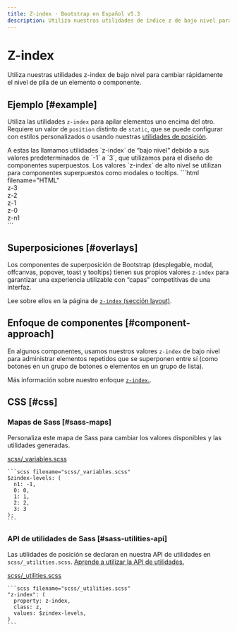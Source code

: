 ```yaml
---
title: Z-index · Bootstrap en Español v5.3
description: Utiliza nuestras utilidades de índice z de bajo nivel para cambiar rápidamente el nivel de pila de un elemento o componente.
---
```


# Z-index

Utiliza nuestras utilidades z-index de bajo nivel para cambiar rápidamente el nivel de pila de un elemento o componente.

<MainBanner />

Ejemplo [#example]
-------------------

Utiliza las utilidades `z-index` para apilar elementos uno encima del otro. Requiere un valor de `position` distinto de `static`, que se puede configurar con estilos personalizados o usando nuestras [utilidades de posición](/bootstrap/5.3/utilities/position/).

<Callout type="info" emoji="">
A estas las llamamos utilidades `z-index` de “bajo nivel” debido a sus valores predeterminados de `-1` a `3`, que utilizamos para el diseño de componentes superpuestos. Los valores `z-index` de alto nivel se utilizan para componentes superpuestos como modales o tooltips.
</Callout>

<DemoIframe path="/demos/bootstrap/5.3/utilities/z-index/example.html">
    ```html filename="HTML"
    <div class="z-3 position-absolute p-5 rounded-3"><span>z-3</span></div>
    <div class="z-2 position-absolute p-5 rounded-3"><span>z-2</span></div>
    <div class="z-1 position-absolute p-5 rounded-3"><span>z-1</span></div>
    <div class="z-0 position-absolute p-5 rounded-3"><span>z-0</span></div>
    <div class="z-n1 position-absolute p-5 rounded-3"><span>z-n1</span></div>
    ```
</DemoIframe>

Superposiciones [#overlays]
----------------------------

Los componentes de superposición de Bootstrap (desplegable, modal, offcanvas, popover, toast y tooltips) tienen sus propios valores `z-index` para garantizar una experiencia utilizable con “capas” competitivas de una interfaz.

Lee sobre ellos en la página de [`z-index` (sección layout)](/bootstrap/5.3/layout/z-index/).

Enfoque de componentes [#component-approach]
---------------------------------------------

En algunos componentes, usamos nuestros valores `z-index` de bajo nivel para administrar elementos repetidos que se superponen entre sí (como botones en un grupo de botones o elementos en un grupo de lista).

Más información sobre nuestro enfoque [`z-index`.](/bootstrap/5.3/extend/approach/#z-index-scales).

CSS [#css]
-----------

### Mapas de Sass [#sass-maps]

Personaliza este mapa de Sass para cambiar los valores disponibles y las utilidades generadas.

[scss/_variables.scss](https://github.com/twbs/bootstrap/blob/v5.3.2/scss/_variables.scss)

    ```scss filename="scss/_variables.scss"
    $zindex-levels: (
      n1: -1,
      0: 0,
      1: 1,
      2: 2,
      3: 3
    );
    ```

### API de utilidades de Sass [#sass-utilities-api]

Las utilidades de posición se declaran en nuestra API de utilidades en `scss/_utilities.scss`. [Aprende a utilizar la API de utilidades.](/bootstrap/5.3/utilities/api/#using-the-api)

[scss/_utilities.scss](https://github.com/twbs/bootstrap/blob/v5.3.2/scss/_utilities.scss)

    ```scss filename="scss/_utilities.scss"
    "z-index": (
      property: z-index,
      class: z,
      values: $zindex-levels,
    )
    ```